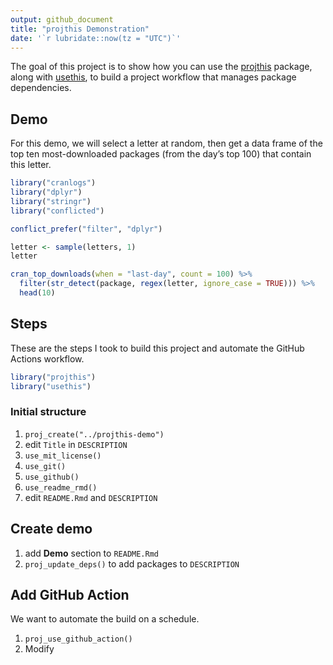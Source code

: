 ```yaml
---
output: github_document
title: "projthis Demonstration"
date: '`r lubridate::now(tz = "UTC")`'
---
```


<!-- README.md is generated from README.Rmd. Please edit that file -->

<!-- badges: start -->
<!-- badges: end -->

The goal of this project is to show how you can use the [projthis]() package, along with [usethis](), to build a project workflow that manages package dependencies.

## Demo

For this demo, we will select a letter at random, then get a data frame of the top ten most-downloaded packages (from the day's top 100) that contain this letter.

```r
library("cranlogs")
library("dplyr")
library("stringr")
library("conflicted")

conflict_prefer("filter", "dplyr")
```

```r
letter <- sample(letters, 1)
letter
```

```r
cran_top_downloads(when = "last-day", count = 100) %>%
  filter(str_detect(package, regex(letter, ignore_case = TRUE))) %>%
  head(10)
```

## Steps

These are the steps I took to build this project and automate the GitHub Actions workflow.

```r
library("projthis")
library("usethis")
```

### Initial structure

1. `proj_create("../projthis-demo")`
1. edit `Title` in `DESCRIPTION` 
1. `use_mit_license()`
1. `use_git()`
1. `use_github()`
1. `use_readme_rmd()`
1. edit `README.Rmd` and `DESCRIPTION` 

## Create demo

1. add **Demo** section to `README.Rmd`
1. `proj_update_deps()` to add packages to `DESCRIPTION`

## Add GitHub Action

We want to automate the build on a schedule. 

1. `proj_use_github_action()`
1. Modify 

